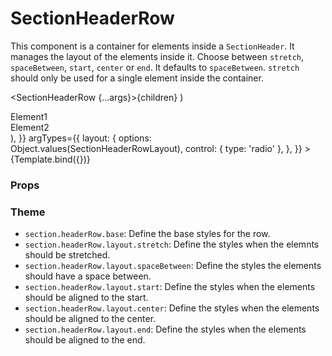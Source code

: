 
<Meta
  title="Components/Section/SectionHeaderRow"
  component={SectionHeaderRow}
/>

# SectionHeaderRow

This component is a container for elements inside a `SectionHeader`.
It manages the layout of the elements inside it. Choose between `stretch`, `spaceBetween`, `start`, `center` or `end`. It defaults to `spaceBetween`. `stretch` should only be used for a single element inside the container.

  <SectionHeaderRow {...args}>{children}</SectionHeaderRow>
)

<Canvas>
  <Story
    name="Default"
    args={{
      layout: SectionHeaderRowLayout.spaceBetween,
      children: (
        <>
          <div>Element1</div>
          <div>Element2</div>
        </>
      ),
    }}
    argTypes={{
      layout: {
        options: Object.values(SectionHeaderRowLayout),
        control: { type: 'radio' },
      },
    }}
  >
    {Template.bind({})}
  </Story>
</Canvas>

### Props

<ArgsTable story="Default" />

### Theme

- `section.headerRow.base`: Define the base styles for the row.
- `section.headerRow.layout.stretch`: Define the styles when the elemnts should be stretched.
- `section.headerRow.layout.spaceBetween`: Define the styles the elements should have a space between.
- `section.headerRow.layout.start`: Define the styles when the elements should be aligned to the start.
- `section.headerRow.layout.center`: Define the styles when the elements should be aligned to the center.
- `section.headerRow.layout.end`: Define the styles when the elements should be aligned to the end.
